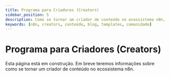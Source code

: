 ---
title: Programa para Criadores (Creators)
sidebar_position: 5
description: Como se tornar um criador de conteúdo no ecossistema n8n, através de templates e artigos
keywords: [n8n, creators, conteúdo, blog, templates, comunidade]
---

# Programa para Criadores (Creators)

Esta página está em construção. Em breve teremos informações sobre como se tornar um criador de conteúdo no ecossistema n8n.
